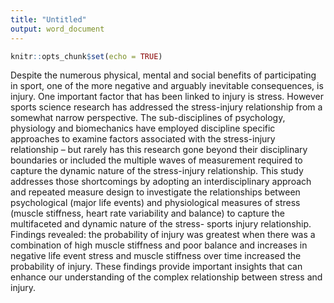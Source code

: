 ```yaml
---
title: "Untitled"
output: word_document
---
```


```r
knitr::opts_chunk$set(echo = TRUE)
```

Despite the numerous physical, mental and social benefits of participating in sport, one of the more negative and arguably inevitable consequences, is injury. One important factor that has been linked to injury is stress. However sports science research has addressed the stress-injury relationship from a somewhat narrow perspective. The sub-disciplines of psychology, physiology and biomechanics have employed discipline specific approaches to examine factors associated with the stress-injury relationship – but rarely has this research gone beyond their disciplinary boundaries or included the multiple waves of measurement required to capture the dynamic nature of the stress-injury relationship. This study addresses those shortcomings by adopting an interdisciplinary approach and repeated measure design to investigate the relationships between psychological (major life events) and physiological measures of stress (muscle stiffness, heart rate variability and balance) to capture the multifaceted and dynamic nature of the stress- sports injury relationship. Findings revealed: the probability of injury was greatest when there was a combination of high muscle stiffness and poor balance  and increases in negative life event stress and muscle stiffness over time increased the probability of injury. These findings provide important insights that can enhance our understanding of the complex relationship between stress and injury.